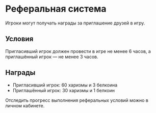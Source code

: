 # Реферальная система

Игроки могут получать награды за приглашение друзей в игру.

## Условия

Пригласивший игрок должен провести в игре не менее 6 часов, а приглашённый игрок — не менее 3 часов.

## Награды

- Пригласивший игрок: 60 харизмы и 3 белкоина  
- Приглашённый игрок: 30 харизмы и 1 белкоин

Отследить прогресс выполнения реферальных условий можно в личном кабинете.
